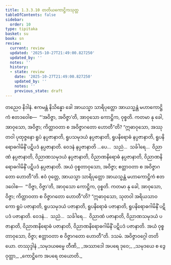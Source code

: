 ```yaml
---
title: 1.3.3.10 တတိယကောဋ္ဌိကသုတ္တ
tableOfContents: false
sidebar:
  order: 10
type: tipitaka
basket: su
book: sn
review:
  current: review
  updated: '2025-10-27T21:49:00.827250'
  updated_by: ''
  notes: ''
  history:
  - state: review
    date: '2025-10-27T21:49:00.827250'
    updated_by: ''
    notes: ''
    previous_state: draft
---
```



<ReviewStatus review={frontmatter.review} showDetails={true} />

<HypothesisAnnotation frontmatter={frontmatter} />

<DynamicBreadcrumb />

<Division number="135" book="sn" e="ch" v="18" p="299">

<Paragraph number="753" book="sn">
တညေဝ နိဒါနံ. ဧကမန္တံ နိသိန္နော ခေါ အာယသ္မာ သာရိပုတ္တော အာယသ္မန္တံ မဟာကောဋ္ဌိကံ ဧတဒဝေါစ—  “‘အဝိဇ္ဇာ, အဝိဇ္ဇာ’တိ, အာဝုသော ကောဋ္ဌိက, ဝုစ္စတိ. ကတမာ နု ခေါ, အာဝုသော, အဝိဇ္ဇာ; ကိတ္တာဝတာ စ အဝိဇ္ဇာဂတော ဟောတီ”တိ?
</Paragraph>

<Paragraph number="754" book="sn">
“ဣဓာဝုသော, အဿုတဝါ ပုထုဇ္ဇနော ရူပံ နပ္ပဇာနာတိ, ရူပသမုဒယံ နပ္ပဇာနာတိ, ရူပနိရောဓံ နပ္ပဇာနာတိ, ရူပနိရောဓဂါမိနိံ ပဋိပဒံ နပ္ပဇာနာတိ. ဝေဒနံ နပ္ပဇာနာတိ …ပေ…  သညံ…  သင်္ခါရေ…  ဝိညာဏံ နပ္ပဇာနာတိ, ဝိညာဏသမုဒယံ နပ္ပဇာနာတိ, ဝိညာဏနိရောဓံ နပ္ပဇာနာတိ, ဝိညာဏနိရောဓဂါမိနိံ ပဋိပဒံ နပ္ပဇာနာတိ. အယံ ဝုစ္စတာဝုသော, အဝိဇ္ဇာ; ဧတ္တာဝတာ စ အဝိဇ္ဇာဂတော ဟောတီ”တိ.
</Paragraph>

<Paragraph number="755" book="sn">
ဧဝံ ဝုတ္တေ, အာယသ္မာ သာရိပုတ္တော အာယသ္မန္တံ မဟာကောဋ္ဌိကံ ဧတဒဝေါစ—  “‘ဝိဇ္ဇာ, ဝိဇ္ဇာ’တိ, အာဝုသော ကောဋ္ဌိက, ဝုစ္စတိ. ကတမာ နု ခေါ, အာဝုသော, ဝိဇ္ဇာ; ကိတ္တာဝတာ စ ဝိဇ္ဇာဂတော ဟောတီ”တိ?
</Paragraph>

<Paragraph number="756" book="sn">
“ဣဓာဝုသော, သုတဝါ အရိယသာဝကော ရူပံ ပဇာနာတိ, ရူပသမုဒယံ ပဇာနာတိ, ရူပနိရောဓံ ပဇာနာတိ, ရူပနိရောဓဂါမိနိံ ပဋိပဒံ ပဇာနာတိ. ဝေဒနံ…  သညံ…  သင်္ခါရေ…  ဝိညာဏံ ပဇာနာတိ, ဝိညာဏသမုဒယံ ပဇာနာတိ, ဝိညာဏနိရောဓံ ပဇာနာတိ, ဝိညာဏနိရောဓဂါမိနိံ ပဋိပဒံ ပဇာနာတိ. အယံ ဝုစ္စတာဝုသော, ဝိဇ္ဇာ; ဧတ္တာဝတာ စ ဝိဇ္ဇာဂတော ဟောတီ”တိ.

</Paragraph>
</Division>

<Paragraph number="757" type="center" book="sn">
ဒသမံ.



</Paragraph>

<Paragraph number="758" type="center" book="sn">
အဝိဇ္ဇာဝဂ္ဂေါ တတိယော.



</Paragraph>

<Paragraph number="759" type="center" book="sn">
တဿုဒ္ဒါနံ


</Paragraph>

<Paragraph number="760" type="verses" book="sn">
_သမုဒယဓမ္မေ တီဏိ,_  
_အဿာဒေါ အပရေ ဒုဝေ;_  
_သမုဒယေ စ ဒွေ ဝုတ္တာ,_  
_ကောဋ္ဌိကေ အပရေ တယောတိ._
</Paragraph>